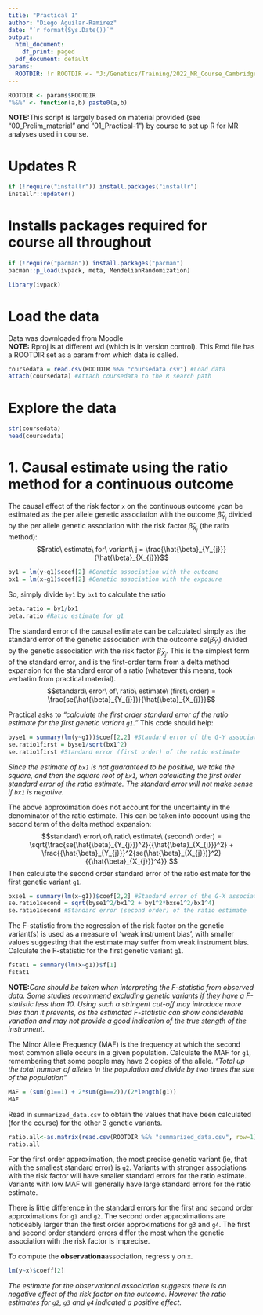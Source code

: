 ```yaml
---
title: "Practical 1"
author: "Diego Aguilar-Ramirez"
date: "`r format(Sys.Date())`"
output:
  html_document:
    df_print: paged
  pdf_document: default
params: 
  ROOTDIR: !r ROOTDIR <- "J:/Genetics/Training/2022_MR_Course_Cambridge/04_Practical-1/"
---
```


```r
ROOTDIR <- params$ROOTDIR
"%&%" <- function(a,b) paste0(a,b)
```

**NOTE:**This script is largely based on material provided (see "00_Prelim_material" and "01_Practical-1") by course to set up R for MR analyses used in course.  

# Updates R

```r
if (!require("installr")) install.packages("installr")
installr::updater()
```

# Installs packages required for course all throughout  

```r
if (!require("pacman")) install.packages("pacman")
pacman::p_load(ivpack, meta, MendelianRandomization)
```
```r
library(ivpack)
```
# Load the data  

Data was downloaded from Moodle  
**NOTE:** Rproj is at different wd (which is in version control). This Rmd file has a ROOTDIR set as a param from which data is called.  

```r
coursedata = read.csv(ROOTDIR %&% "coursedata.csv") #Load data
attach(coursedata) #Attach coursedata to the R search path 
```

# Explore the data
```r
str(coursedata)
head(coursedata)
```

# 1. Causal estimate using the ratio method for a continuous outcome
The causal effect of the risk factor `x` on the continuous outcome `y`can be estimated as the per allele genetic association with the outcome $\hat{\beta}_{Y_{j}}$ divided by the per allele genetic association with the risk factor $\hat{\beta}_{X_{j}}$ (the ratio method):
$$ratio\ estimate\ for\ variant\ j = \frac{\hat{\beta}_{Y_{j}}}{\hat{\beta}_{X_{j}}}$$
\vspace{6pt}

```r
by1 = lm(y~g1)$coef[2] #Genetic association with the outcome
bx1 = lm(x~g1)$coef[2] #Genetic association with the exposure
```
So, simply divide `by1` by `bx1` to calculate the ratio

```r
beta.ratio = by1/bx1
beta.ratio #Ratio estimate for g1
```

The standard error of the causal estimate can be calculated simply as the standard error of the genetic association with the outcome $se(\hat{\beta}_{Y_{j}})$ divided by the genetic association with the risk factor $\hat{\beta}_{X_{j}}$. This is the simplest form of the standard error, and is the first-order term from a delta method expansion for the standard error of a ratio (whatever this means, took verbatim from practical material).
$$standard\ error\ of\ ratio\ estimate\ (first\ order) = \frac{se(\hat{\beta}_{Y_{j}})}{\hat{\beta}_{X_{j}}}$$
\vspace{6pt}

Practical asks to *"calculate the first order standard error of the ratio estimate for the first genetic variant <tt>`g1`</tt>."* This code should help:

```r
byse1 = summary(lm(y~g1))$coef[2,2] #Standard error of the G-Y association
se.ratio1first = byse1/sqrt(bx1^2)  
se.ratio1first #Standard error (first order) of the ratio estimate 
```
*Since the estimate of `bx1` is not guaranteed to be positive, we take the square, and then the square root of `bx1`, when calculating the first order standard error of the ratio estimate. The standard error will not make sense if `bx1` is negative.*

The above approximation does not account for the uncertainty in the denominator of the ratio estimate. This can be taken into account using the second term of the delta method expansion:
$$standard\ error\ of\ ratio\ estimate\ (second\ order) =  \sqrt{\frac{se(\hat{\beta}_{Y_{j}})^2}{{\hat{\beta}_{X_{j}}}^2} + \frac{{\hat{\beta}_{Y_{j}}}^2{se(\hat{\beta}_{X_{j}})}^2}{{\hat{\beta}_{X_{j}}}^4}} $$
\vspace{6pt}
Then calculate the second order standard error of the ratio estimate for the first genetic variant <tt>`g1`</tt>.
\vspace{48pt}

```r
bxse1 = summary(lm(x~g1))$coef[2,2] #Standard error of the G-X association
se.ratio1second = sqrt(byse1^2/bx1^2 + by1^2*bxse1^2/bx1^4)
se.ratio1second #Standard error (second order) of the ratio estimate
```

The F-statistic from the regression of the risk factor on the genetic variant(s) is used as a measure of ‘weak instrument bias’, with smaller values suggesting that the estimate may suffer from weak instrument bias. Calculate the F-statistic for the first genetic variant `g1`.  

```r
fstat1 = summary(lm(x~g1))$f[1]
fstat1
```
**NOTE:***Care should be taken when interpreting the F-statistic from observed data. Some studies recommend excluding genetic variants if they have a F-statistic less than 10. Using such a stringent cut-off may introduce more bias than it prevents, as the estimated F-statistic can show considerable variation and may not provide a good indication of the true stength of the instrument.*

The Minor Allele Frequency (MAF) is the frequency at which the second most common allele occurs in a given population. Calculate the MAF for `g1`, remembering that some people may have 2 copies of the allele. *"Total up the total number of alleles in the population and divide by two times the size of the population"*


```r
MAF = (sum(g1==1) + 2*sum(g1==2))/(2*length(g1))
MAF
```

Read in `summarized_data.csv` to obtain the values that have been calculated (for the course) for the other 3 genetic variants.

```r
ratio.all<-as.matrix(read.csv(ROOTDIR %&% "summarized_data.csv", row=1)) 
ratio.all
```

For the first order approximation, the most precise genetic variant (ie, that with the smallest standard error) is `g2`. Variants with stronger associations with the risk factor will have smaller standard errors for the ratio estimate. Variants with low MAF will generally have large standard errors for the ratio estimate.  

There is little difference in the standard errors for the first and second order approximations for `g1` and `g2`. The second order approximations are noticeably larger than the first order approximations for `g3` and `g4`. The first and second order standard errors differ the most when the genetic association with the risk factor is imprecise.  

To compute the **observationa**association, regress `y` on `x`.

```r
lm(y~x)$coeff[2]
```
_The estimate for the observational association suggests there is an negative effect of the risk factor on the outcome. However the ratio estimates for <tt>`g2`</tt>, <tt>`g3`</tt> and <tt>`g4`</tt> indicated a positive effect._

###